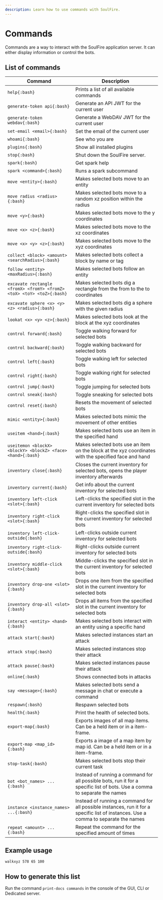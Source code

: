 ```yaml
---
description: Learn how to use commands with SoulFire.
---
```


# Commands

Commands are a way to interact with the SoulFire application server.
It can either display information or control the bots.

## List of commands

| Command                                                               | Description                                                                                                                         |
|-----------------------------------------------------------------------|-------------------------------------------------------------------------------------------------------------------------------------|
| `help{:bash}`                                                         | Prints a list of all available commands                                                                                             |
| `generate-token api{:bash}`                                           | Generate an API JWT for the current user                                                                                            |
| `generate-token webdav{:bash}`                                        | Generate a WebDAV JWT for the current user                                                                                          |
| `set-email <email>{:bash}`                                            | Set the email of the current user                                                                                                   |
| `whoami{:bash}`                                                       | See who you are                                                                                                                     |
| `plugins{:bash}`                                                      | Show all installed plugins                                                                                                          |
| `stop{:bash}`                                                         | Shut down the SoulFire server.                                                                                                      |
| `spark{:bash}`                                                        | Get spark help                                                                                                                      |
| `spark <command>{:bash}`                                              | Runs a spark subcommand                                                                                                             |
| `move <entity>{:bash}`                                                | Makes selected bots move to an entity                                                                                               |
| `move radius <radius>{:bash}`                                         | Makes selected bots move to a random xz position within the radius                                                                  |
| `move <y>{:bash}`                                                     | Makes selected bots move to the y coordinates                                                                                       |
| `move <x> <z>{:bash}`                                                 | Makes selected bots move to the xz coordinates                                                                                      |
| `move <x> <y> <z>{:bash}`                                             | Makes selected bots move to the xyz coordinates                                                                                     |
| `collect <block> <amount> <searchRadius>{:bash}`                      | Makes selected bots collect a block by name or tag                                                                                  |
| `follow <entity> <maxRadius>{:bash}`                                  | Makes selected bots follow an entity                                                                                                |
| `excavate rectangle <fromX> <fromY> <fromZ> <toX> <toY> <toZ>{:bash}` | Makes selected bots dig a rectangle from the from to the to coordinates                                                             |
| `excavate sphere <x> <y> <z> <radius>{:bash}`                         | Makes selected bots dig a sphere with the given radius                                                                              |
| `lookat <x> <y> <z>{:bash}`                                           | Makes selected bots look at the block at the xyz coordinates                                                                        |
| `control forward{:bash}`                                              | Toggle walking forward for selected bots                                                                                            |
| `control backward{:bash}`                                             | Toggle walking backward for selected bots                                                                                           |
| `control left{:bash}`                                                 | Toggle walking left for selected bots                                                                                               |
| `control right{:bash}`                                                | Toggle walking right for selected bots                                                                                              |
| `control jump{:bash}`                                                 | Toggle jumping for selected bots                                                                                                    |
| `control sneak{:bash}`                                                | Toggle sneaking for selected bots                                                                                                   |
| `control reset{:bash}`                                                | Resets the movement of selected bots                                                                                                |
| `mimic <entity>{:bash}`                                               | Makes selected bots mimic the movement of other entities                                                                            |
| `useitem <hand>{:bash}`                                               | Makes selected bots use an item in the specified hand                                                                               |
| `useitemon <blockX> <blockY> <blockZ> <face> <hand>{:bash}`           | Makes selected bots use an item on the block at the xyz coordinates with the specified face and hand                                |
| `inventory close{:bash}`                                              | Closes the current inventory for selected bots, opens the player inventory afterwards                                               |
| `inventory current{:bash}`                                            | Get info about the current inventory for selected bots                                                                              |
| `inventory left-click <slot>{:bash}`                                  | Left-clicks the specified slot in the current inventory for selected bots                                                           |
| `inventory right-click <slot>{:bash}`                                 | Right-clicks the specified slot in the current inventory for selected bots                                                          |
| `inventory left-click-outside{:bash}`                                 | Left-clicks outside current inventory for selected bots                                                                             |
| `inventory right-click-outside{:bash}`                                | Right-clicks outside current inventory for selected bots                                                                            |
| `inventory middle-click <slot>{:bash}`                                | Middle-clicks the specified slot in the current inventory for selected bots                                                         |
| `inventory drop-one <slot>{:bash}`                                    | Drops one item from the specified slot in the current inventory for selected bots                                                   |
| `inventory drop-all <slot>{:bash}`                                    | Drops all items from the specified slot in the current inventory for selected bots                                                  |
| `interact <entity> <hand>{:bash}`                                     | Makes selected bots interact with an entity using a specific hand                                                                   |
| `attack start{:bash}`                                                 | Makes selected instances start an attack                                                                                            |
| `attack stop{:bash}`                                                  | Makes selected instances stop their attack                                                                                          |
| `attack pause{:bash}`                                                 | Makes selected instances pause their attack                                                                                         |
| `online{:bash}`                                                       | Shows connected bots in attacks                                                                                                     |
| `say <message>{:bash}`                                                | Makes selected bots send a message in chat or execute a command                                                                     |
| `respawn{:bash}`                                                      | Respawn selected bots                                                                                                               |
| `health{:bash}`                                                       | Print the health of selected bots.                                                                                                  |
| `export-map{:bash}`                                                   | Exports images of all map items. Can be a held item or in a item-frame.                                                             |
| `export-map <map_id>{:bash}`                                          | Exports a image of a map item by map id. Can be a held item or in a item-frame.                                                     |
| `stop-task{:bash}`                                                    | Makes selected bots stop their current task                                                                                         |
| `bot <bot_names> ...{:bash}`                                          | Instead of running a command for all possible bots, run it for a specific list of bots. Use a comma to separate the names           |
| `instance <instance_names> ...{:bash}`                                | Instead of running a command for all possible instances, run it for a specific list of instances. Use a comma to separate the names |
| `repeat <amount> ...{:bash}`                                          | Repeat the command for the specified amount of times                                                                                |

## Example usage

`walkxyz 578 65 100`

## How to generate this list

Run the command `print-docs commands` in the console of the GUI, CLI or Dedicated server.
